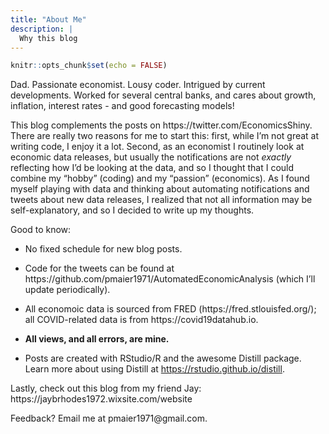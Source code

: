 ```yaml
---
title: "About Me"
description: |
  Why this blog
---
```


```r
knitr::opts_chunk$set(echo = FALSE)
```

Dad. Passionate economist. Lousy coder. Intrigued by current developments. Worked for several central banks, and cares about growth, inflation, interest rates - and good forecasting models! 

This blog complements the posts on https://twitter.com/EconomicsShiny. There are really two reasons for me to start this: first, while I'm not great at writing code, I enjoy it a lot. Second, as an economist I routinely look at economic data releases, but usually the notifications are not _exactly_ reflecting how I'd be looking at the data, and so I thought that I could combine my "hobby" (coding) and my "passion" (economics). As I found myself playing with data and thinking about automating notifications and tweets about new data releases, I realized that not all information may be self-explanatory, and so I decided to write up my thoughts.

Good to know:

- No fixed schedule for new blog posts.

- Code for the tweets can be found at https://github.com/pmaier1971/AutomatedEconomicAnalysis (which I'll update periodically).

- All economoic data is sourced from FRED (https://fred.stlouisfed.org/); all COVID-related data is from https://covid19datahub.io. 

- **All views, and all errors, are mine.**

- Posts are created with RStudio/R and the awesome Distill package. Learn more about using Distill at <https://rstudio.github.io/distill>.

Lastly, check out this blog from my friend Jay: https://jaybrhodes1972.wixsite.com/website

Feedback? Email me at pmaier1971@gmail.com.



